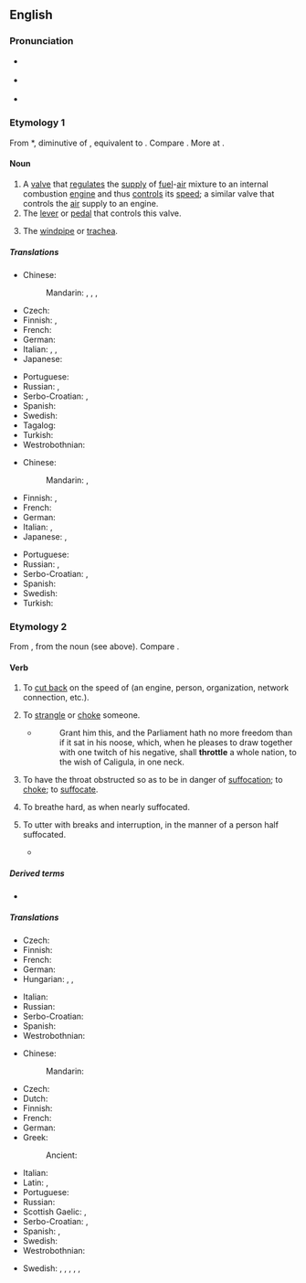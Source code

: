==English==
{{wikipedia|dab=throttle (disambiguation)|throttle}}

===Pronunciation===
* {{a|UK}} {{IPA|en|/ˈθɹɒtəl/}}
* {{a|US}} {{IPA|en|/ˈθɹatəl/}}
* {{rhymes|en|ɒtəl}}

===Etymology 1===
From {{etyl|enm|en}} *{{m|enm||throtel}}, diminutive of {{m|enm|throte||throat}}, equivalent to {{suffix|en|throat|le|nocat=1}}. Compare {{cog|de|Drossel||throttle}}. More at {{l|en|throat}}.

====Noun====
{{en-noun}}

# A [[valve]] that [[regulate]]s the [[supply]] of [[fuel]]-[[air]] mixture to an internal combustion [[engine]] and thus [[control]]s its [[speed]]; a similar valve that controls the [[air]] supply to an engine.
# The [[lever]] or [[pedal]] that controls this valve.
#: {{syn|en|accelerator|gas pedal|gas}}
# The [[windpipe]] or [[trachea]].
#: {{rfquotek|en|Sir Walter Scott}}

=====Translations=====
{{trans-top|valve}}
* Chinese:
*: Mandarin: {{t+|cmn|風門|sc=Hani}}, {{t+|cmn|风门|tr=fēngmén|sc=Hani}}, {{t+|cmn|節流閥|sc=Hani}}, {{t+|cmn|节流阀|tr=jíeliúfá|sc=Hani}}
* Czech: {{t+|cs|ventil|m}}
* Finnish: {{t+|fi|kuristusläppä}}, {{t|fi|kaasuläppä}}
* French: {{t+|fr|accélérateur|m}}
* German: {{t+|de|Drossel|f}} {{qualifier|technical}}
* Italian: {{t+|it|acceleratore|m}}, {{t+|it|farfalla|f}}, {{t|it|valvola a farfalla|f}}
* Japanese: {{t|ja|スロットル|tr=surottoru|sc=Jpan}}
{{trans-mid}}
* Portuguese: {{t|pt|[[válvula]] [[reguladora]]|f}}
* Russian: {{t+|ru|дро́ссель|m}}, {{t-check|ru|[[дроссельный|дро́ссельная]] [[засло́нка]]|f}} {{attention|ru|2=was "[[дроссельный|дроссельная]] [[заслонка]]" - assumed sum-of-parts; if an idiom, remove the wikilinks to the individual words. see [[User:Kephir/gadgets/xte#Translation_fixing]]}}
* Serbo-Croatian: {{t|sh|вентил|m}}, {{t+|sh|ventil|m}}
* Spanish: {{t+|es|acelerador|m}}
* Swedish: {{t|sv|strypventil|c}}
* Tagalog: {{t|tl|panubo}}
* Turkish: {{t+|tr|gaz}}
* Westrobothnian: {{t|gmq-bot|striv|m}}
{{trans-bottom}}

{{trans-top|the lever or pedal that controls this valve}}
* Chinese:
*: Mandarin: {{t+|cmn|油門|sc=Hani}}, {{t+|cmn|油门|tr=yóumén|sc=Hani}}
* Finnish: {{t+|fi|kaasupoljin}}, {{t+|fi|kaasu}}
* French: {{t+|fr|accélérateur|m}}
* German: {{t+|de|Gaspedal|n}}
* Italian: {{t+|it|pedale|m}}, {{t+|it|manetta|f}}
* Japanese: {{t+|ja|アクセル|tr=akuseru|sc=Jpan}}, {{t|ja|アクセレレーター|tr=akusererētā|sc=Jpan}}
{{trans-mid}}
* Portuguese: {{t+|pt|acelerador|m}}
* Russian: {{t-check|ru|[[педа́ль]] [[газ|га́за]]|f}} {{attention|ru|2=was "[[педаль]] [[газ|газа]]" - assumed sum-of-parts; if an idiom, remove the wikilinks to the individual words. see [[User:Kephir/gadgets/xte#Translation_fixing]]}}, {{t+|ru|акселера́тор|m}}
* Serbo-Croatian: {{t|sh|papučica gasa}}, {{t|sh|pedala gasa}}
* Spanish: {{t+|es|acelerador|m}}
* Swedish: {{t+|sv|gaspedal|c}}
* Turkish: {{t|tr|gaz pedalı}}
{{trans-bottom}}

===Etymology 2===
From {{etyl|enm|en}} {{m|enm|throtlen||to choke, strangle, suffocate}}, from the noun (see above). Compare {{cog|de|erdrosseln||to strangle, choke, throttle}}.

====Verb====
{{en-verb|throttl}}

# {{lb|en|transitive}} To [[cut back]] on the speed of (an engine, person, organization, network connection, etc.).
# {{lb|en|transitive}} To [[strangle]] or [[choke]] someone.
#* {{rfdatek|en|John Milton}}
#*: Grant him this, and the Parliament hath no more freedom than if it sat in his noose, which, when he pleases to draw together with one twitch of his negative, shall '''throttle''' a whole nation, to the wish of Caligula, in one neck.
# {{lb|en|intransitive}} To have the throat obstructed so as to be in danger of [[suffocation]]; to [[choke]]; to [[suffocate]].
# {{lb|en|intransitive}} To breathe hard, as when nearly suffocated.
# {{lb|en|transitive}} To utter with breaks and interruption, in the manner of a person half suffocated.
#*{{RQ:Shakespeare Midsummer|V|i|passage=I have seen them shiver and look pale,<br>Make periods in the midst of sentences,<br>'''Throttle''' their practised accent in their fears.}}

=====Derived terms=====
* {{l|en|throttle down}}

=====Translations=====
{{trans-top|to cut back speed}}
* Czech: {{t|cs|brzdit}}
* Finnish: {{t|fi|[[hidastaa]] [[jokin|jonkin]] [[vauhti|vauhtia]]}}
* French: {{t+|fr|limiter}}
* German: {{t+|de|drosseln}}
* Hungarian: {{t+|hu|lassít}}, {{t+|hu|fékez}}, {{t+|hu|lefékez}}
{{trans-mid}}
* Italian: {{t+|it|rallentare}}
* Russian: {{t+|ru|замедля́ть}}
* Serbo-Croatian: {{t|sh|oduzeti gas}}
* Spanish: {{t+|es|ralentizar}}
* Westrobothnian: {{t|gmq-bot|striiv}}
{{trans-bottom}}

{{trans-top|to strangle someone}}
* Chinese:
*: Mandarin: {{t+|cmn|掐死|tr=qiāsǐ|sc=Hani}}
* Czech: {{t+|cs|škrtit}}
* Dutch: {{t+|nl|wurgen}}
* Finnish: {{t+|fi|kuristaa}}
* French: {{t+|fr|étrangler}}
* German: {{t+|de|würgen}}
* Greek:
*: Ancient: {{t|grc|ἄγχω}}
{{trans-mid}}
* Italian: {{t+|it|soffocare}}
* Latin: {{t|la|offōcō}}, {{t|la|strangulō}}
* Portuguese: {{t+|pt|estrangular}}
* Russian: {{t+|ru|души́ть}}
* Scottish Gaelic: {{t|gd|tachd}}, {{t|gd|mùch}}
* Serbo-Croatian: {{t+|sh|zagušiti}}, {{t+|sh|zadaviti}}
* Spanish: {{t+|es|estrangular}}, {{t|es|ofocar}}
* Swedish: {{t+|sv|strypa}}
* Westrobothnian: {{t|gmq-bot|striiv}}
{{trans-bottom}}

{{checktrans-top}}
* Swedish: {{t+check|sv|gasa}}, {{qualifier|increase the speed/[[throttle up]]}} {{t-check|sv|öka gasen}}, {{t-check|sv|strypa gasen}}, {{qualifier|decrease the speed}} {{t-check|sv|minska gasen}}, {{qualifier|of a person}} {{t+check|sv|undertrycka}}, {{qualifier|of an organization}} {{t+check|sv|begränsa}}
{{trans-mid}}
{{trans-bottom}}